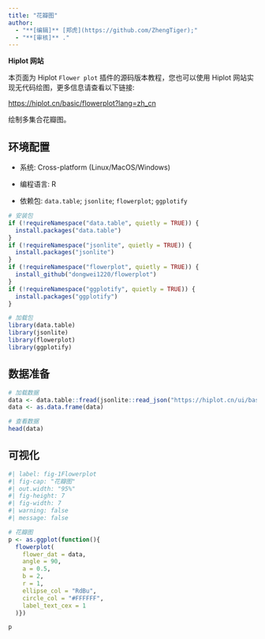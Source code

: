```yaml
---
title: "花瓣图"
author:
  - "**[编辑]** [郑虎](https://github.com/ZhengTiger);"
  - "**[审核]** ."
---
```


::: callout-note
**Hiplot 网站**

本页面为 Hiplot `Flower plot` 插件的源码版本教程，您也可以使用 Hiplot 网站实现无代码绘图，更多信息请查看以下链接:

<https://hiplot.cn/basic/flowerplot?lang=zh_cn>
:::

绘制多集合花瓣图。

## 环境配置

-   系统: Cross-platform (Linux/MacOS/Windows)

-   编程语言: R

-   依赖包: `data.table`; `jsonlite`; `flowerplot`; `ggplotify`

```r
# 安装包
if (!requireNamespace("data.table", quietly = TRUE)) {
  install.packages("data.table")
}
if (!requireNamespace("jsonlite", quietly = TRUE)) {
  install.packages("jsonlite")
}
if (!requireNamespace("flowerplot", quietly = TRUE)) {
  install_github("dongwei1220/flowerplot")
}
if (!requireNamespace("ggplotify", quietly = TRUE)) {
  install.packages("ggplotify")
}

# 加载包
library(data.table)
library(jsonlite)
library(flowerplot)
library(ggplotify)
```

## 数据准备

```r
# 加载数据
data <- data.table::fread(jsonlite::read_json("https://hiplot.cn/ui/basic/flowerplot/data.json")$exampleData$textarea[[1]])
data <- as.data.frame(data)

# 查看数据
head(data)
```

## 可视化

```r
#| label: fig-1Flowerplot
#| fig-cap: "花瓣图"
#| out.width: "95%"
#| fig-height: 7
#| fig-width: 7
#| warning: false
#| message: false

# 花瓣图
p <- as.ggplot(function(){
  flowerplot(
    flower_dat = data,
    angle = 90,
    a = 0.5,
    b = 2,
    r = 1,
    ellipse_col = "RdBu",
    circle_col = "#FFFFFF",
    label_text_cex = 1
  )})

p
```

